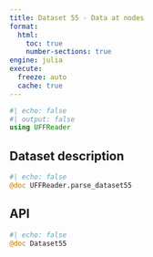 ```yaml
---
title: Dataset 55 - Data at nodes
format:
  html:
    toc: true
    number-sections: true
engine: julia
execute:
  freeze: auto
  cache: true
---
```


```julia
#| echo: false
#| output: false
using UFFReader
```

## Dataset description

```julia
#| echo: false
@doc UFFReader.parse_dataset55
```

## API

::: {.api}
```julia
#| echo: false
@doc Dataset55
```
:::
